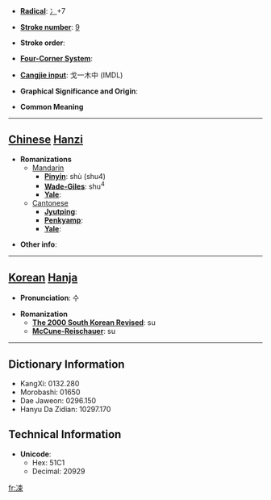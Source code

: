 * '''[[Wiktionary:Chinese radical index| Radical]]''': [[Wiktionary:Chinese radical index 冫|冫]]+7

* '''[[Wiktionary:Chinese total strokes index|Stroke number]]''': [[Wiktionary:Chinese total strokes index 9|9]]

* '''Stroke order''': 

* '''[[Wiktionary:Chinese four corner index|Four-Corner System]]''': 

* '''[[Wiktionary:Chinese Cangjie index|Cangjie input]]''': 戈一木中 (IMDL)

* '''Graphical Significance and Origin''': 

* '''Common Meaning'''

----

== [[Chinese]] [[Hanzi]] ==

* '''Romanizations'''
** [[Mandarin]]
*** '''[[Pinyin]]''': shù (shu4)
*** '''[[Wade-Giles]]''': shu<sup>4</sup>
*** '''[[Yale]]''': 
**[[Cantonese]]
***'''[[Jyutping]]''':
***'''[[Penkyamp]]''': 
***'''[[Yale]]''': 

* '''Other info''': 

----

== [[Korean]] [[Hanja]] ==

* '''Pronunciation''': 수

* '''Romanization'''
** '''[[The 2000 South Korean Revised Romanization|The 2000 South Korean Revised]]''': su
** '''[[McCune-Reischauer]]''': su

----

== Dictionary Information ==

* KangXi: 0132.280
* Morobashi: 01650
* Dae Jaweon: 0296.150
* Hanyu Da Zidian: 10297.170

== Technical Information ==

* '''Unicode''':
** Hex: 51C1
** Decimal: 20929

[[fr:凁]]